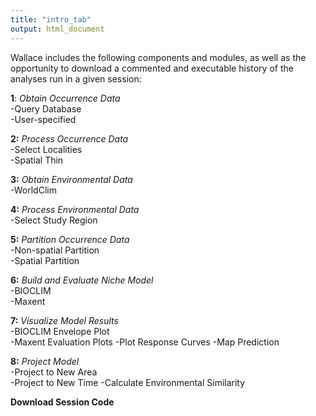 ```yaml
---
title: "intro_tab"
output: html_document
---
```


Wallace includes the following components and modules, as well as the opportunity to download a commented and executable history of the analyses run in a given session:  

**1**: *Obtain Occurrence Data*  
-Query Database  
-User-specified  

**2:** *Process Occurrence Data*  
-Select Localities  
-Spatial Thin  

**3:** *Obtain Environmental Data*  
-WorldClim  

**4:** *Process Environmental Data*  
-Select Study Region

**5:** *Partition Occurrence Data*  
-Non-spatial Partition  
-Spatial Partition  

**6:** *Build and Evaluate Niche Model*  
-BIOCLIM  
-Maxent  

**7:** *Visualize Model Results*  
-BIOCLIM Envelope Plot  
-Maxent Evaluation Plots
-Plot Response Curves 
-Map Prediction  

**8:** *Project Model*  
-Project to New Area  
-Project to New Time
-Calculate Environmental Similarity

**Download Session Code**  
